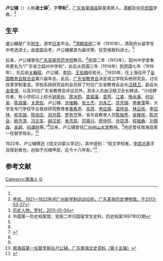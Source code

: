 {{Disputed|time=2021-12-24T22:19:39+00:00}}
'''卢公辅'''（{{bd|？||？|}}）人称'''进士薛'''<ref name=lc/>，字'''宰和'''<ref name=li>[http://www.hpma.cn/article-img.aspx?menuid=1309&tab=tab_imgNews&tabid=89 李岚，1921—1922年间广州新学制运动论析，广东革命历史博物馆，于2013-03-27]{{dead link|date=2018年4月 |bot=InternetArchiveBot |fix-attempted=yes }}</ref>，[[广东省|广东省]][[南海县|南海县]]联星南房人。[[清朝|清朝]]及[[中华民国|中华民国]]学者。<ref name=lc>[http://www.nanhai.gov.cn/cms/html/3373/2011/20110601151746643210106/20110601151746643210106_1.html 历史人物，罗村，2011-01-04 ]{{Dead link|date=2018年8月 |bot=InternetArchiveBot |fix-attempted=yes }}</ref>

==生平==
盧公輔是广东[[附生|附生]]，游学[[日本|日本]]毕业。<ref>中国第一历史档案馆，宣统二年归国留学生史料，历史档案1997年02期</ref>[[清朝|清朝]][[宣统|宣统]]二年（1910年），清政府从留学生中考选进士，由[[学部_(清)|学部]]会考，卢公辅被录为最优等，钦赏格致科进士。<ref name=lc/>

后来，卢公辅曾任[[广东高等师范学校|广东高等师范学校]]教员。<ref name=li/>民国二年（1913年），韶州中学堂奉命更名为“广东省立韶州中学校”，此后从民国三年（1914年）到民国七年（1918年），先后由[[关翰昭|关翰昭]]、卢公辅、[[李钧|李钧]]、[[王伯楠|王伯楠]]任校长。<ref>{{Cite web |url=http://www.szsf.com/xiaoqing/newsshow.asp?articleid=53 |title=韶州师范简史，韶关学院韶州师范分院110周年校庆，于2013-03-26查阅 |access-date=2013-03-27 |archive-date=2016-03-04 |archive-url=https://web.archive.org/web/20160304103542/http://www.szsf.com/xiaoqing/newsshow.asp?articleid=53 |dead-url=yes }}</ref>1920年，在上海召开了[[全国教育会联合会|全国教育会联合会]]第六届年会。此后，[[广东省教育会|广东省教育会]]决定成立学校系统研究会，讨论改革学制事宜。学校系统研究会的会员除了时任广东省教育会会长[[汪精卫|汪精卫]]，副会长[[金曾澄|金曾澄]]，以及30位广东省教育会评议员外，其余人员由汪精卫会长聘请，“计经聘任者，有小学校以上校长[[钟荣光|钟荣光]]、[[廖冰筠|廖冰筠]]、[[袁振瀛|袁振瀛]]、[[袁苞|袁苞]]、[[江鋈|江鋈]]、[[杨永康|杨永康]]、[[何剑吴|何剑吴]]、[[陈其瑗|陈其瑗]]、[[关恩佐|关恩佐]]、卢公辅、[[许维翰|许维翰]]、[[张士杰|张士杰]]、[[刘永乙|刘永乙]]、[[苏开瑞|苏开瑞]]、[[李奉藻|李奉藻]]等，大学及专门学校毕业曾经研究教育者[[黄希声|黄希声]]、[[韦愨|韦愨]]、[[李应南|李应南]]、[[温仲良|温仲良]]、[[林云陔|林云陔]]、[[李应林|李应林]]、[[程天固|程天固]]、[[陈伯庄|陈伯庄]]、[[邓月霞|邓月霞]]、[[罗有节|罗有节]]等，省市县教育人员[[陈独秀|陈独秀]]、[[吴稚晖|吴稚晖]]、[[陈宗岳|陈宗岳]]、[[欧华清|欧华清]]、[[冯文车|冯文车]]、[[胡汉民|胡汉民]]、[[朱念慈|朱念慈]]、[[邓章兴|邓章兴]]、[[廖仲恺|廖仲恺]]、[[许崇清|许崇清]]、[[程祖彝|程祖彝]]、[[刘蓉森|刘蓉森]]、[[余超|余超]]、[[何谦伯|何谦伯]]等。”<ref name=li/>后来，卢公辅曾任[[广州|广州]][[中山大学|中山大学]]教授。<ref name=lc/>他还曾任南海县第一任督学局长。<ref>[http://zhengxie.nanhai.gov.cn/gb/wenshi_detail.asp?nid=84 南海县第一任督学局长卢公辅，广东南海文史资料（第十五辑）]{{dead link|date=2018年4月 |bot=InternetArchiveBot |fix-attempted=yes }}</ref>

1922年，卢公辅撰述《信文训蒙义学记》，其中提到：“信文学校者，[[李兆基|李君兆基]]手自规划者也，创始于光绪甲辰，迄今十八年矣。”<ref>{{Cite web |url=http://www.foshanmuseum.com/wbzy/xslw_disp.asp?xsyj_ID=294 |title=张雪莲，民国时期佛山李众胜堂药业发展及其旧址的现实意义，佛山市博物馆，于2013-03-27查阅 |access-date=2013-03-27 |archive-url=https://web.archive.org/web/20160304204302/http://www.foshanmuseum.com/wbzy/xslw_disp.asp?xsyj_ID=294 |archive-date=2016-03-04 |dead-url=yes }}</ref>

==参考文献==
{{reflist}}

{{宣統二年游學畢業進士}}
{{DEFAULTSORT:Lu卢}}
[[Category:南海人|Category:南海人]]
[[Category:卢姓|G]]